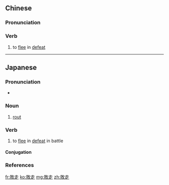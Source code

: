 {{also|败走}}
==Chinese==
{{zh-forms|s=败走}}

===Pronunciation===
{{zh-pron
|m=bàizǒu
|cat=v
}}

===Verb===
{{zh-verb}}

# {{lb|zh|literary}} to [[flee]] in [[defeat]]

----

==Japanese==
{{ja-kanjitab|はい|そう|yomi=o}}

===Pronunciation===
* {{ja-pron|はいそう|y=o|acc=0|acc_ref=NHK}}

===Noun===
{{ja-noun|はいそう}}

# [[rout]]

===Verb===
{{ja-verb-suru|はいそう}}

# to [[flee]] in [[defeat]] in battle

====Conjugation====
{{ja-suru|はいそう}}

===References===
<references/>

[[fr:敗走]]
[[ko:敗走]]
[[mg:敗走]]
[[zh:敗走]]